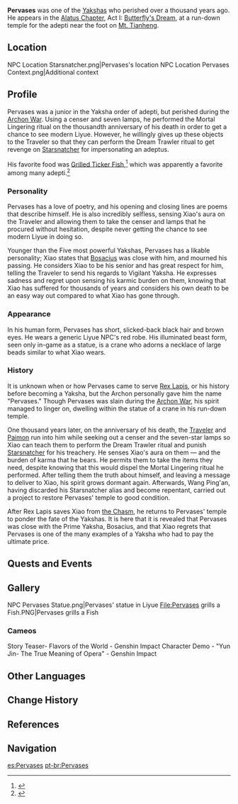 {{Character Infobox
|image            = NPC Pervases.png
|type             = Quest NPC
|deceased         = Past
|region           = Liyue
|affiliation      = Adepti
|affiliation2     = Yakshas
|voiceEN          = [https://www.alanleevo.com/ Alan Lee]<ref>Twitter: [https://twitter.com/AlanLeeVO/status/1359752530004115460 EN VA Self Announcement]</ref>
|voiceCN          = [https://zh.moegirl.org.cn/萧翟 Zhai Xiao (萧翟)]<ref>Bilibili: [https://www.bilibili.com/video/BV15N411f7MM/ CN VA Self Announcement]</ref>
|voiceJP          = [http://amuleto.jp/talents/福間竣兵.html Fukuma Shunpei (福間竣兵)]<ref>Twitter: [https://twitter.com/fkmshunp/status/1359385963785424897 JP VA Self Announcement]</ref>
}}
'''Pervases''' {{Lang|zh=铜雀|zh_rm=Tóngquè}} was one of the [[Yaksha]]s who perished over a thousand years ago. He appears in the [[Alatus Chapter]], Act I: [[Butterfly's Dream]], at a run-down temple for the adepti near the foot on [[Mt. Tianheng]].

==Location==
<gallery hideaddbutton="true" captionalign="center">
NPC Location Starsnatcher.png|Pervases's location
NPC Location Pervases Context.png|Additional context
</gallery>

==Profile==
{{Quote
|By wave and storm I hunt for fish, by wind and snow I slay evil...
|Pervases' catchphrase
}}

Pervases was a junior in the Yaksha order of adepti, but perished during the [[Archon War]]. Using a censer and seven lamps, he performed the Mortal Lingering ritual on the thousandth anniversary of his death in order to get a chance to see modern Liyue. However, he willingly gives up these objects to the Traveler so that they can perform the Dream Trawler ritual to get revenge on [[Wang Ping'an|Starsnatcher]] for impersonating an adeptus.

His favorite food was [[Grilled Ticker Fish]],<ref>{{Ref/Quest|Insights of Drifting Dreams}}</ref> which was apparently a favorite among many adepti.<ref>{{Ref/NPC|Chen the Sharp|idle=1|c=during Lantern Rite}}</ref>

===Personality===
Pervases has a love of poetry, and his opening and closing lines are poems that describe himself. He is also incredibly selfless, sensing Xiao's aura on the Traveler and allowing them to take the censer and lamps that he procured without hesitation, despite never getting the chance to see modern Liyue in doing so.

Younger than the Five most powerful Yakshas, Pervases has a likable personality; Xiao states that [[Bosacius]] was close with him, and mourned his passing. He considers Xiao to be his senior and has great respect for him, telling the Traveler to send his regards to Vigilant Yaksha. He expresses sadness and regret upon sensing his karmic burden on them, knowing that Xiao has suffered for thousands of years and considers his own death to be an easy way out compared to what Xiao has gone through.

===Appearance===
In his human form, Pervases has short, slicked-back black hair and brown eyes. He wears a generic Liyue NPC's red robe. His illuminated beast form, seen only in-game as a statue, is a crane who adorns a necklace of large beads similar to what Xiao wears.

===History===
It is unknown when or how Pervases came to serve [[Rex Lapis]], or his history before becoming a Yaksha, but the Archon personally gave him the name "Pervases." Though Pervases was slain during the [[Archon War]], his spirit managed to linger on, dwelling within the statue of a crane in his run-down temple.

One thousand years later, on the anniversary of his death, the [[Traveler]] and [[Paimon]] run into him while seeking out a censer and the seven-star lamps so Xiao can teach them to perform the Dream Trawler ritual and punish [[Starsnatcher]] for his treachery. He senses Xiao's aura on them &mdash; and the burden of karma that he bears. He permits them to take the items they need, despite knowing that this would dispel the Mortal Lingering ritual he performed. After telling them the truth about himself, and leaving a message to deliver to Xiao, his spirit grows dormant again. Afterwards, Wang Ping'an, having discarded his Starsnatcher alias and become repentant, carried out a project to restore Pervases' temple to good condition.

After Rex Lapis saves Xiao from [[the Chasm]], he returns to Pervases' temple to ponder the fate of the Yakshas. It is here that it is revealed that Pervases was close with the Prime Yaksha, Bosacius, and that Xiao regrets that Pervases is one of the many examples of a Yaksha who had to pay the ultimate price.

==Quests and Events==
{{Quest Appearances
|Three to Get Ready, and Here We Go = cinematic
}}

==Gallery==
<gallery hideaddbutton="true" captionalign="center">
NPC Pervases Statue.png|Pervases' statue in Liyue
File:Pervases grills a Fish.PNG|Pervases grills a Fish
</gallery>
===Cameos===
<gallery hideaddbutton="true" captionalign="center">
Story Teaser- Flavors of the World - Genshin Impact
Character Demo - "Yun Jin- The True Meaning of Opera" - Genshin Impact
</gallery>

==Other Languages==
{{Other Languages|default_hidden=1
|en      = Pervases
|zhs     = 铜雀
|zhs_rm  = Tóngquè
|zht     = 銅雀
|zht_rm  = Tóngquè
<!-- |zh_tl   = Copper Bird -->
|ja      = 銅雀
|ja_rm   = Doujaku
|ko      = 동작
|ko_rm   = Dongjak
|es      = Pervases
|fr      = Pervases
|ru      = Бронзовый Воробей
<!-- |ru_tl   = Bronze Sparrow -->
|th      = Pervases
|vi      = Đồng Tước
|de      = Pervases
|id      = Bronze Sparrow
|pt      = Pardal de Bronze
}}

==Change History==
{{Change History|1.3}}

==References==
{{Reflist|2}}

==Navigation==
{{Faction Navbox}}

[[es:Pervases]]
[[pt-br:Pervases]]